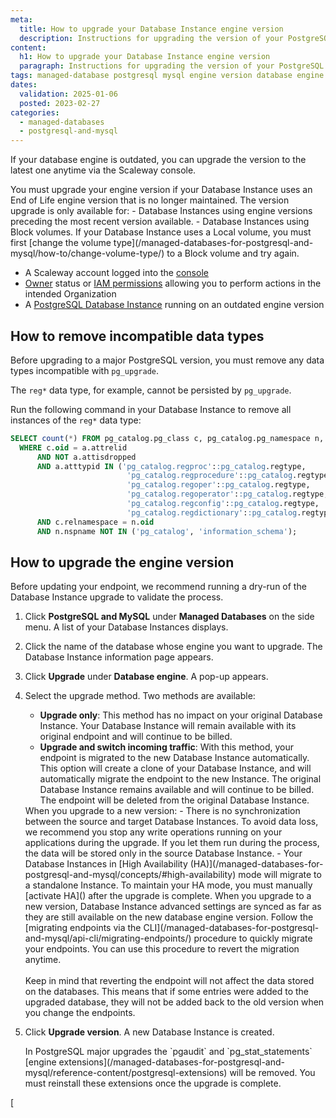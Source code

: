 ```yaml
---
meta:
  title: How to upgrade your Database Instance engine version
  description: Instructions for upgrading the version of your PostgreSQL or MySQL database engine.
content:
  h1: How to upgrade your Database Instance engine version
  paragraph: Instructions for upgrading the version of your PostgreSQL or MySQL database engine.
tags: managed-database postgresql mysql engine version database engine
dates:
  validation: 2025-01-06
  posted: 2023-02-27
categories:
  - managed-databases
  - postgresql-and-mysql
---
```


If your database engine is outdated, you can upgrade the version to the latest one anytime via the Scaleway console.

<Message type="note">
You must upgrade your engine version if your Database Instance uses an End of Life engine version that is no longer maintained.
</Message>

<Message type="important">
The version upgrade is only available for:
  - Database Instances using engine versions preceding the most recent version available.
  - Database Instances using Block volumes. If your Database Instance uses a Local volume, you must first [change the volume type](/managed-databases-for-postgresql-and-mysql/how-to/change-volume-type/) to a Block volume and try again.
</Message>

<Macro id="requirements" />

- A Scaleway account logged into the [console](https://console.scaleway.com)
- [Owner](/iam/concepts/#owner) status or [IAM permissions](/iam/concepts/#permission) allowing you to perform actions in the intended Organization
- A [PostgreSQL Database Instance](/managed-databases-for-postgresql-and-mysql/how-to/create-a-database/) running on an outdated engine version

## How to remove incompatible data types

Before upgrading to a major PostgreSQL version, you must remove any data types incompatible with `pg_upgrade`.

The `reg*` data type, for example, cannot be persisted by `pg_upgrade`.

Run the following command in your Database Instance to remove all instances of the `reg*` data type:

```sql
SELECT count(*) FROM pg_catalog.pg_class c, pg_catalog.pg_namespace n, pg_catalog.pg_attribute a
  WHERE c.oid = a.attrelid
      AND NOT a.attisdropped
      AND a.atttypid IN ('pg_catalog.regproc'::pg_catalog.regtype,
                          'pg_catalog.regprocedure'::pg_catalog.regtype,
                          'pg_catalog.regoper'::pg_catalog.regtype,
                          'pg_catalog.regoperator'::pg_catalog.regtype,
                          'pg_catalog.regconfig'::pg_catalog.regtype,
                          'pg_catalog.regdictionary'::pg_catalog.regtype)
      AND c.relnamespace = n.oid
      AND n.nspname NOT IN ('pg_catalog', 'information_schema'); 
```

## How to upgrade the engine version

<Message type="tip">
  Before updating your endpoint, we recommend running a dry-run of the Database Instance upgrade to validate the process.
</Message>

1. Click **PostgreSQL and MySQL** under **Managed Databases** on the side menu. A list of your Database Instances displays.
2. Click the name of the database whose engine you want to upgrade. The Database Instance information page appears.
3. Click **Upgrade** under **Database engine**. A pop-up appears.
    <Lightbox src="scaleway-engine-version-upgrade-pop-up.webp" alt="The pop-up says - This will upgrade your Database Instance rdb-peaceful-dijkstra. The upgrade will create a clone of your current Database Instance with an up-to-date engine version. Both the original and the new Database Instances will be billed. There is a drop-down to select a new engine version and they type of upgrade - 'Upgrade Only' or 'Upgrade and switch incoming traffic'. In the image 'Upgrade only is selected', and an information box says: 'No impact to your original Database Instance. Your Database Instance will remain available with its original endpoints. If you update your endpoints manually, you can revert to the old ones anytime." />
3. Select the upgrade method. Two methods are available:
    - **Upgrade only**: This method has no impact on your original Database Instance. Your Database Instance will remain available with its original endpoint and will continue to be billed.
    - **Upgrade and switch incoming traffic**: With this method, your endpoint is migrated to the new Database Instance automatically. This option will create a clone of your Database Instance, and will automatically migrate the endpoint to the new Instance. The original Database Instance remains available and will continue to be billed. The endpoint will be deleted from the original Database Instance.

    <Message type="important">
      When you upgrade to a new version:
        - There is no synchronization between the source and target Database Instances. To avoid data loss, we recommend you stop any write operations running on your applications during the upgrade. If you let them run during the process, the data will be stored only in the source Database Instance.
        - Your Database Instances in [High Availability (HA)](/managed-databases-for-postgresql-and-mysql/concepts/#high-availability) mode will migrate to a standalone Instance. To maintain your HA mode, you must manually [activate HA]() after the upgrade is complete.
    </Message>

    <Message type="important">
      When you upgrade to a new version, Database Instance advanced settings are synced as far as they are still available on the new database engine version.
    </Message>

    <Message type="note">
      Follow the [migrating endpoints via the CLI](/managed-databases-for-postgresql-and-mysql/api-cli/migrating-endpoints/) procedure to quickly migrate your endpoints. You can use this procedure to revert the migration anytime. <br /><br />
      Keep in mind that reverting the endpoint will not affect the data stored on the databases. This means that if some entries were added to the upgraded database, they will not be added back to the old version when you change the endpoints.
    </Message>
4. Click **Upgrade version**. A new Database Instance is created.

    <Message type="important">
      In PostgreSQL major upgrades the `pgaudit` and `pg_stat_statements` [engine extensions](/managed-databases-for-postgresql-and-mysql/reference-content/postgresql-extensions) will be removed. You must reinstall these extensions once the upgrade is complete.
    </Message>


[
